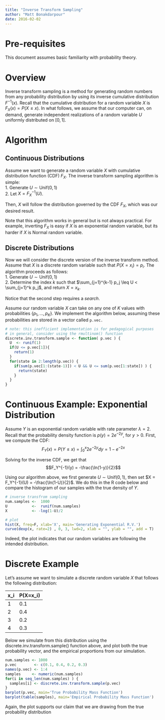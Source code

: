 ```yaml
---
title: "Inverse Transform Sampling"
author: "Matt Bonakdarpour"
date: 2016-02-02
---
```


# Pre-requisites

This document assumes basic familiarity with probability theory.

# Overview

Inverse transform sampling is a method for generating random numbers from any probability distribution by using its inverse cumulative distribution $F^{-1}(x)$. Recall that the cumulative distribution for a random variable $X$ is $F_X(x) = P(X \leq x)$. In what follows, we assume that our computer can, on demand, generate independent realizations of a random variable $U$ uniformly distributed on $[0,1]$. 

# Algorithm
## Continuous Distributions
Assume we want to generate a random variable $X$ with cumulative distribution function (CDF) $F_X$. The inverse transform sampling algorithm is simple:  
1. Generate $U \sim \text{Unif}(0,1)$  
2. Let $X = F_X^{-1}(U)$.

Then, $X$ will follow the distribution governed by the CDF $F_X$, which was our desired result.

Note that this algorithm works in general but is not always practical. For example, inverting $F_X$ is easy if $X$ is an exponential random variable, but its harder if $X$ is Normal random variable.

## Discrete Distributions
Now we will consider the discrete version of the inverse transform method. Assume that $X$ is a discrete random variable such that $P(X = x_i) = p_i$. The algorithm proceeds as follows:  
1. Generate $U \sim \text{Unif}(0,1)$  
2. Determine the index $k$ such that $\sum_{j=1}^{k-1} p_j \leq U < \sum_{j=1}^k p_j$, and return $X = x_k$.

Notice that the second step requires a *search*. 

Assume our random variable $X$ can take on any one of $K$ values with probabilities $\{p_1, \ldots, p_K\}$. We implement the algorithm below, assuming these probabilities are stored in a vector called `p.vec.`

```r
# note: this inefficient implementation is for pedagogical purposes
# in general, consider using the rmultinom() function
discrete.inv.transform.sample <- function( p.vec ) {
  U  <- runif(1)
  if(U <= p.vec[1]){
    return(1)
  }
  for(state in 2:length(p.vec)) {
    if(sum(p.vec[1:(state-1)]) < U && U <= sum(p.vec[1:state]) ) {
      return(state)
    }
  }
}
```

# Continuous Example: Exponential Distribution
Assume $Y$ is an exponential random variable with rate parameter $\lambda = 2$. Recall that the probability density function is $p(y) = 2e^{-2y}$, for $y > 0$. First, we compute the CDF:
$$F_Y(x) = P(Y\leq x) = \int_0^x 2e^{-2y} dy = 1 - e^{-2x}$$

Solving for the inverse CDF, we get that
$$F_Y^{-1}(y) = -\frac{\ln(1-y)}{2}$$

Using our algorithm above, we first generate $U \sim \text{Unif}(0,1)$, then set $X = F_Y^{-1}(U) =  -\frac{\ln(1-U)}{2}$. We do this in the R code below and compare the histogram of our samples with the true density of $Y$. 

```r
# inverse transfrom sampling
num.samples <-  1000
U           <-  runif(num.samples)
X           <- -log(1-U)/2

# plot
hist(X, freq=F, xlab='X', main='Generating Exponential R.V.')
curve(dexp(x, rate=2) , 0, 3, lwd=2, xlab = "", ylab = "", add = T)
```

Indeed, the plot indicates that our random variables are following the intended distribution.

# Discrete Example
Let's assume we want to simulate a discrete random variable $X$ that follows the following distribution:  

x_i | P(X=x_i)
------ | -------
1 | 0.1
2 | 0.4
3 | 0.2
4 | 0.3

Below we simulate from this distribution using the discrete.inv.transform.sample() function above, and plot both the true probability vector, and the empirical proportions from our simulation. 

```r
num.samples <- 1000
p.vec        <- c(0.1, 0.4, 0.2, 0.3)
names(p.vec) <- 1:4
samples     <- numeric(num.samples)
for(i in seq_len(num.samples) ) {
  samples[i] <- discrete.inv.transform.sample(p.vec)
}
barplot(p.vec, main='True Probability Mass Function')
barplot(table(samples), main='Empirical Probability Mass Function')
```

Again, the plot supports our claim that we are drawing from the true probability distribution 



